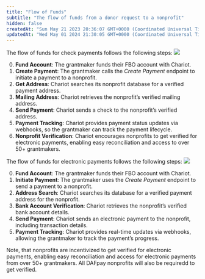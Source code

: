 ```yaml
---
title: "Flow of Funds"
subtitle: "The flow of funds from a donor request to a nonprofit"
hidden: false
createdAt: "Sun May 21 2023 20:36:07 GMT+0000 (Coordinated Universal Time)"
updatedAt: "Wed May 01 2024 21:30:05 GMT+0000 (Coordinated Universal Time)"
---
```


The flow of funds for check payments follows the following steps:
<img src='../../images/flow-of-funds-checks.png' />


0. **Fund Account**: The grantmaker funds their FBO account with Chariot.
1. **Create Payment**: The grantmaker calls the *Create Payment* endpoint to initiate a payment to a nonprofit.
2. **Get Address**: Chariot searches its nonprofit database for a verified payment address.
3. **Mailing Address**: Chariot retrieves the nonprofit’s verified mailing address.
4. **Send Payment**: Chariot sends a check to the nonprofit’s verified address.
5. **Payment Tracking**: Chariot provides payment status updates via webhooks, so the grantmaker can track the payment lifecycle.
6. **Nonprofit Verification**: Chariot encourages nonprofits to get verified for electronic payments, enabling easy reconciliation and access to over 50+ grantmakers.

The flow of funds for electronic payments follows the following steps:
<img src='../../images/flow-of-funds-electronic.png' />

0. **Fund Account**: The grantmaker funds their FBO account with Chariot.
1. **Initiate Payment**: The grantmaker uses the *Create Payment* endpoint to send a payment to a nonprofit.
2. **Address Search**: Chariot searches its database for a verified payment address for the nonprofit.
3. **Bank Account Verification**: Chariot retrieves the nonprofit’s verified bank account details.
4. **Send Payment**: Chariot sends an electronic payment to the nonprofit, including transaction details.
5. **Payment Tracking**: Chariot provides real-time updates via webhooks, allowing the grantmaker to track the payment’s progress.

Note, that nonprofits are incentivized to get verified for electronic payments, enabling easy reconciliation and access for electronic payments from over 50+ grantmakers. All DAFpay nonprofits will also be requiredd to get verified.